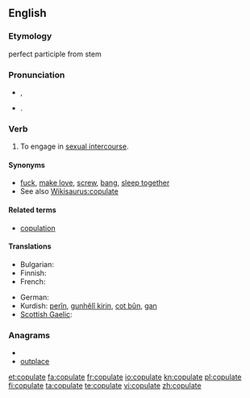 ==English==

===Etymology===
{{etyl|la}} {{term|copulare||to couple|lang=la}} perfect participle from stem {{term|copulat-|lang=la}}

===Pronunciation===
* {{a|UK}} {{IPA|/ˈkɒp.jə.leɪt/}}, {{SAMPA|/"kQp.j@.leIt/}}
*: {{rhymes|ɒpjəleɪt}}
* {{a|US}} {{IPA|/ˈkɔ.pjə.leɪt/}}. {{SAMPA|/"kO.pj@.leIt/}}

===Verb===
{{en-verb|copulat|ing}}

# To engage in [[sexual intercourse]].

====Synonyms====
* [[fuck]], [[make love]], [[screw]], [[bang]], [[sleep together]]
* See also [[Wikisaurus:copulate]]

====Related terms====
* [[copulation]]

====Translations====
{{trans-top|to engage in sexual intercourse}}
* Bulgarian: {{t|bg|съвокуплявам се}}
* Finnish: {{t+|fi|paritella}}
* French: {{t+|fr|coïter}}
{{trans-mid}}
* German: {{t+|de|kopulieren}}
* Kurdish: [[perîn]], [[gunhêlî|gunhêlî kirin]], [[cot|cot bûn]], [[gan]]
* [[Scottish Gaelic]]: {{qualifier|birds}} {{t|gd|cliath|xs=Scottish Gaelic}}
{{trans-bottom}}

===Anagrams===
* {{alphagram|aceloptu}}
* [[outplace#English|outplace]]


[[et:copulate]]
[[fa:copulate]]
[[fr:copulate]]
[[io:copulate]]
[[kn:copulate]]
[[pl:copulate]]
[[fi:copulate]]
[[ta:copulate]]
[[te:copulate]]
[[vi:copulate]]
[[zh:copulate]]